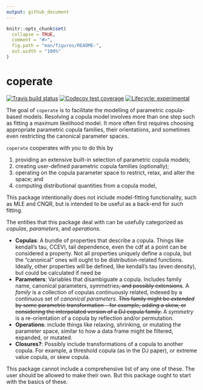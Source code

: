 ```yaml
---
output: github_document
---
```


<!-- README.md is generated from README.Rmd. Please edit that file -->

```r
knitr::opts_chunk$set(
  collapse = TRUE,
  comment = "#>",
  fig.path = "man/figures/README-",
  out.width = "100%"
)
```
# coperate

<!-- badges: start -->
[![Travis build status](https://travis-ci.com/vincenzocoia/coperate.svg?branch=master)](https://travis-ci.com/vincenzocoia/coperate)
[![Codecov test coverage](https://codecov.io/gh/vincenzocoia/coperate/branch/master/graph/badge.svg)](https://codecov.io/gh/vincenzocoia/coperate?branch=master)
[![Lifecycle: experimental](https://img.shields.io/badge/lifecycle-experimental-orange.svg)](https://www.tidyverse.org/lifecycle/#experimental)
<!-- badges: end -->


The goal of `coperate` is to facilitate the modelling of parametric copula-based models.
Resolving a copula model involves more than one step such as fitting a maximum likelihood model. It more often first requires choosing appropriate parametric copula families, their orientations, and sometimes even restricting the canonical parameter spaces. 

`coperate` cooperates with you to do this by

1. providing an extensive built-in selection of parametric copula models;
2. creating user-defined parametric copula families (optionally);
3. operating on the copula parameter space to restrict, relax, and alter the space; and
4. computing distributional quantities from a copula model,

This package intentionally does not include model-fitting functionality, such as MLE and CNQR, but is intended to be useful as a back-end for such fitting. 

The entities that this package deal with can be usefully categorized as _copulas_, _parameters_, and _operations_. 

- __Copulas__: A bundle of properties that describe a copula. Things like kendall's tau, CCEVI, tail dependence, even the cdf at a point can be considered a property. Not all properties uniquely define a copula, but the "canonical" ones will ought to be distribution-related functions. Ideally, other properties will be defined, like kendall's tau (even density), but could be calculated if need be
- __Parameters__: Variables that disambiguate a copula. Includes family name, canonical parameters, symmetries~~, and possibly extensions~~. A _family_ is a collection of copulas continuously related, indexed by a continuous set of _canonical parameters_. ~~This family might be _extended_ by some parametric transformation -- for example, adding a skew, or considering the interpolated version of a DJ copula family.~~ A _symmetry_ is a re-orientation of a copula by reflection and/or permutation.
- __Operations__: include things like relaxing, shrinking, or mutating the parameter space, similar to how a data frame might be filtered, expanded, or mutated. 
- __Closures?__: Possibly include transformations of a copula to another copula. For example, a threshold copula (as in the DJ paper), or extreme value copula, or skew copula.

This package cannot include a comprehensive list of any one of these. The user should be allowed to make their own. But this package ought to start with the basics of these. 


